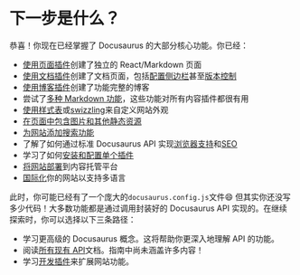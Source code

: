 # 下一步是什么？

恭喜！你现在已经掌握了 Docusaurus 的大部分核心功能。你已经：

- [使用页面插件](./creating-pages.mdx)创建了独立的 React/Markdown 页面
- [使用文档插件](./docs/docs-introduction.mdx)创建了文档页面，包括[配置侧边栏](./docs/sidebar/index.mdx)甚至[版本控制](./docs/versioning.mdx)
- [使用博客插件](../blog.mdx)创建了功能完整的博客
- 尝试了[多种 Markdown 功能](./markdown-features/markdown-features-intro.mdx)，这些功能对所有内容插件都很有用
- [使用样式表](../styling-layout.mdx)或[swizzling](../swizzling.mdx)来自定义网站外观
- [在页面中包含图片和其他静态资源](../static-assets.mdx)
- [为网站添加搜索功能](../search.mdx)
- 了解了如何通过标准 Docusaurus API 实现[浏览器支持](../browser-support.mdx)和[SEO](../seo.mdx)
- 学习了如何[安装和配置单个插件](../using-plugins.mdx)
- [将网站部署](../deployment.mdx)到内容托管平台
- [国际化](../i18n/i18n-tutorial.mdx)你的网站以支持多语言

此时，你可能已经有了一个庞大的`docusaurus.config.js`文件😄 但其实你还没写多少代码！大多数功能都是通过调用封装好的 Docusaurus API 实现的。在继续探索时，你可以选择以下三条路径：

- 学习更高级的 Docusaurus 概念。这将帮助你更深入地理解 API 的功能。
- 阅读[所有现有 API](../docusaurus-core.mdx)文档。指南中尚未涵盖许多内容！
- 学习[开发插件](../api/plugin-methods/README.mdx)来扩展网站功能。